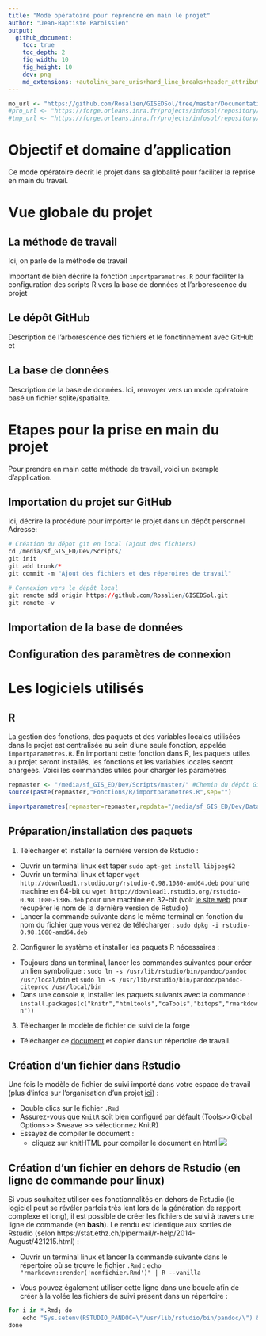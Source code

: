 ```yaml
---
title: "Mode opératoire pour reprendre en main le projet"
author: "Jean-Baptiste Paroissien"
output:
  github_document:
    toc: true
    toc_depth: 2
    fig_width: 10
    fig_height: 10
    dev: png
    md_extensions: +autolink_bare_uris+hard_line_breaks+header_attributes+line_blocks+table_captions
---
```


```r
mo_url <- "https://github.com/Rosalien/GISEDSol/tree/master/Documentation/Modes_operatoires/"
#pro_url <- "https://forge.orleans.inra.fr/projects/infosol/repository/entry/Procedure/"
#tmp_url <- "https://forge.orleans.inra.fr/projects/infosol/repository/entry/Template/"
```

# Objectif et domaine d'application
Ce mode opératoire décrit le projet dans sa globalité pour faciliter la reprise en main du travail.

# Vue globale du projet


## La méthode de travail

Ici, on parle de la méthode de travail

Important de bien décrire la fonction `importparametres.R` pour faciliter la configuration des scripts R vers la base de données et l'arborescence du projet

## Le dépôt GitHub

Description de l'arborescence des fichiers et le fonctinnement avec GitHub et 


## La base de données

Description de la base de données. Ici, renvoyer vers un mode opératoire basé un fichier sqlite/spatialite.


# Etapes pour la prise en main du projet

Pour prendre en main cette méthode de travail, voici un exemple d'application.

## Importation du projet sur GitHub

Ici, décrire la procédure pour importer le projet dans un dépôt personnel
Adresse:

```r
# Création du dépot git en local (ajout des fichiers)
cd /media/sf_GIS_ED/Dev/Scripts/
git init
git add trunk/*
git commit -m "Ajout des fichiers et des réperoires de travail"

# Connexion vers le dépôt local
git remote add origin https://github.com/Rosalien/GISEDSol.git
git remote -v
```


## Importation de la base de données



## Configuration des paramètres de connexion




# Les logiciels utilisés

## R

La gestion des fonctions, des paquets et des variables locales utilisées dans le projet est centralisée au sein d'une seule fonction, appelée `importparametres.R`. En important cette fonction dans R, les paquets utiles au projet seront installés, les fonctions et les variables locales seront chargées.
Voici les commandes utiles pour charger les paramètres

```r
repmaster <- "/media/sf_GIS_ED/Dev/Scripts/master/" #Chemin du dépôt GitHub en local
source(paste(repmaster,"Fonctions/R/importparametres.R",sep="")

importparametres(repmaster=repmaster,repdata="/media/sf_GIS_ED/Dev/Data/",dsn="PG:dbname='sol_elevage' host='localhost' port='5432' user='jb'")
```


## Préparation/installation des paquets

1. Télécharger et installer la dernière version de Rstudio :

- Ouvrir un terminal linux est taper `sudo apt-get install libjpeg62`	
- Ouvrir un terminal linux et taper `wget http://download1.rstudio.org/rstudio-0.98.1080-amd64.deb` pour une machine en 64-bit ou `wget http://download1.rstudio.org/rstudio-0.98.1080-i386.deb` pour une machine en 32-bit (voir [le site web](http://www.rstudio.com/products/rstudio/download/) pour récupérer le nom de la dernière version de Rstudio)
- Lancer la commande suivante dans le même terminal en fonction du nom du fichier que vous venez de télécharger : `sudo dpkg -i rstudio-0.98.1080-amd64.deb`

2. Configurer le système et installer les paquets R nécessaires :
- Toujours dans un terminal, lancer les commandes suivantes pour créer un lien symbolique : `sudo ln -s /usr/lib/rstudio/bin/pandoc/pandoc /usr/local/bin` et `sudo ln -s /usr/lib/rstudio/bin/pandoc/pandoc-citeproc /usr/local/bin`
- Dans une console `R`, installer les paquets suivants avec la commande : `install.packages(c("knitr","htmltools","caTools","bitops","rmarkdown"))`

3. Télécharger le modèle de fichier de suivi de la forge
- Télécharger ce [document](`r tmp_url`Modele_FichierSuivi.Rmd) et copier dans un répertoire de travail.

## Création d'un fichier dans Rstudio
Une fois le modèle de fichier de suivi importé dans votre espace de travail (plus d'infos sur l'organisation d'un projet [ici](`r mo_url`MO_accesdepot.html)) :

- Double clics sur le fichier `.Rmd`
- Assurez-vous que `KnitR` soit bien configuré par défault (Tools>>Global Options>> Sweave >> sélectionnez KnitR)
- Essayez de compiler le document : 
	* cliquez sur knitHTML pour compiler le document en html
![](Figures/compilation_markdown.png)

## Création d'un fichier en dehors de Rstudio (en ligne de commande pour linux)

Si vous souhaitez utiliser ces fonctionnalités en dehors de Rstudio (le logiciel peut se révéler parfois très lent lors de la génération de rapport complexe et long), il est possible de créer les fichiers de suivi à travers une ligne de commande (en **bash**). Le rendu est identique aux sorties de Rstudio (selon https://stat.ethz.ch/pipermail/r-help/2014-August/421215.html) :

- Ouvrir un terminal linux et lancer la commande suivante dans le répertoire où se trouve le fichier `.Rmd` : `echo "rmarkdown::render('nomfichier.Rmd')" | R --vanilla`

- Vous pouvez également utiliser cette ligne dans une boucle afin de créer à la volée les fichiers de suivi présent dans un répertoire : 

```r
for i in *.Rmd; do
	echo "Sys.setenv(RSTUDIO_PANDOC=\"/usr/lib/rstudio/bin/pandoc/\") & rmarkdown::render('$i')" | R --vanilla
done
```
